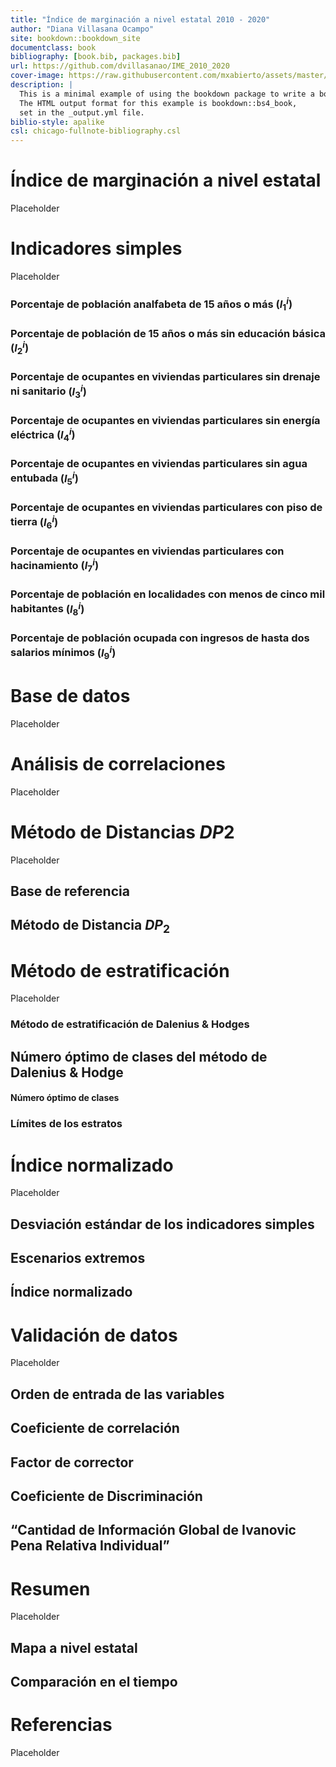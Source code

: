 ```yaml
--- 
title: "Índice de marginación a nivel estatal 2010 - 2020"
author: "Diana Villasana Ocampo"
site: bookdown::bookdown_site
documentclass: book
bibliography: [book.bib, packages.bib]
url: https://github.com/dvillasanao/IME_2010_2020
cover-image: https://raw.githubusercontent.com/mxabierto/assets/master/img/logos/conapo.png
description: |
  This is a minimal example of using the bookdown package to write a book.
  The HTML output format for this example is bookdown::bs4_book,
  set in the _output.yml file.
biblio-style: apalike
csl: chicago-fullnote-bibliography.csl
---
```


# Índice de marginación a nivel estatal  {.unlisted .unnumbered}

Placeholder



<!--chapter:end:index.Rmd-->


# Indicadores simples  {.unlisted .unnumbered}  

Placeholder


### Porcentaje de población analfabeta de 15 años o más $(I_{1}^{i})$ {-}
### 	Porcentaje de población de 15 años o más sin educación básica $(I_{2}^{i})$ {-}
### Porcentaje de ocupantes en viviendas particulares sin drenaje ni sanitario $(I_{3}^{i})$ {-} 
### Porcentaje de ocupantes en viviendas particulares sin energía eléctrica $(I_{4}^{i})$ {-}
### Porcentaje de ocupantes en viviendas particulares sin agua entubada $(I_{5}^{i})$ {-}     
### Porcentaje de ocupantes en viviendas particulares con piso de tierra $(I_{6}^{i})$ {-} 
### Porcentaje de ocupantes en viviendas particulares con hacinamiento $(I_{7}^{i})$ {-}  
### Porcentaje de población en localidades con menos de cinco mil habitantes $(I_{8}^{i})$ {-}  
### Porcentaje de población ocupada con ingresos de hasta dos salarios mínimos $(I_{9}^{i})$ {-} 

<!--chapter:end:01-Indicadores.Rmd-->


# Base de datos {.unlisted .unnumbered}

Placeholder



<!--chapter:end:02-Datos.Rmd-->


# Análisis de correlaciones  {.unlisted .unnumbered}

Placeholder



<!--chapter:end:03-Correlaciones.Rmd-->


# Método de Distancias $DP2$  {.unlisted .unnumbered}

Placeholder


## Base de referencia  {-}
## Método de Distancia $DP_{2}$  {-}   

<!--chapter:end:04-Distancias.Rmd-->


# Método de estratificación  {.unlisted .unnumbered}

Placeholder


### Método de estratificación de Dalenius & Hodges {-}
## Número óptimo de clases del método de Dalenius & Hodge {-}  
#### Número óptimo de clases {-}   
### Límites de los estratos {-}   

<!--chapter:end:05-Estratificacion.Rmd-->


# Índice normalizado  {.unlisted .unnumbered}

Placeholder


## Desviación estándar de los indicadores simples  {-}
## Escenarios extremos {-}
## Índice normalizado {-}

<!--chapter:end:06_Normalizacion.Rmd-->


# Validación de datos  {.unlisted .unnumbered}

Placeholder


## Orden de entrada de las variables  {-}
## Coeficiente de correlación {-}  
## Factor de corrector  {-}
## Coeficiente de Discriminación  {-}
## “Cantidad de Información Global de Ivanovic Pena Relativa Individual” {-}

<!--chapter:end:07-Validacion.Rmd-->


# Resumen {.unlisted .unnumbered}

Placeholder


## Mapa a nivel estatal {.unnumbered}
## Comparación en el tiempo {.unnumbered}

<!--chapter:end:08-Resumen.Rmd-->


# Referencias  {.unlisted .unnumbered}

Placeholder



<!--chapter:end:09-Bibliografias.Rmd-->

